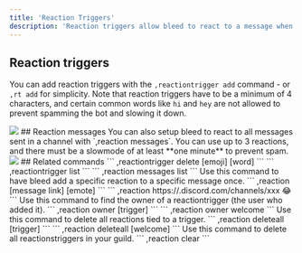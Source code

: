 ```yaml
---
title: 'Reaction Triggers'
description: 'Reaction triggers allow bleed to react to a message when a condition is met, like having a certain word in a message.'
---
```


## Reaction triggers

You can add reaction triggers with the `,reactiontrigger add` command - or `,rt add` for simplicity. 
<Info>Note that reaction triggers have to be a minimum of 4 characters, and certain common words like `hi` and `hey` are not allowed to prevent spamming the bot and slowing it down.</Info>
<Frame caption="Simple reactiontrigger setup" type="glass">
  <img src="https://cdn.discordapp.com/attachments/1176141361678913577/1261685907811991552/image.png?ex=66952d91&is=6693dc11&hm=3a0bb232c30a9e87a3d86d3d5c3aa0e3386ab5f703efc66afd2ebeaf692b2231&" />
</Frame>
## Reaction messages
You can also setup bleed to react to all messages sent in a channel with `,reaction messages`. You can use up to 3 reactions, and there must be a slowmode of at least **one minute** to prevent spam.
<Frame caption="Reaction messages setup" type="glass">
  <img src="https://cdn.discordapp.com/attachments/1101897928932593794/1262170936761647144/image.png?ex=66959fc9&is=66944e49&hm=97841ec032c664edca3e4ff72f91eb9be34d92c0f12555e9ab5c22efddeadff2&" />
</Frame>
## Related commands


<AccordionGroup>
  <Accordion title="Delete a reactiontrigger">
    ```
    ,reactiontrigger delete [emoji] [word]
    ```
  </Accordion>

  <Accordion title="List all reactiontriggers">
     ```
    ,reactiontrigger list
    ```
  </Accordion>

  <Accordion title="List all reaction messages">
      ```
    ,reaction messages list
    ```
  </Accordion>
  <Accordion title="Manually add a reaction">
  Use this command to have bleed add a specific reaction to a specific message once.
      ```
    ,reaction [message link] [emote]
    ```
    ```
    ,reaction https://.discord.com/channels/xxx 😂
    ```
  </Accordion>
  <Accordion title="Find the owner of a trigger">
  Use this command to find the owner of a reactiontrigger (the user who added it).
      ```
    ,reaction owner [trigger]
    ```
    ```
    ,reaction owner welcome
    ```
  </Accordion>
  <Accordion title="Delete all reactions for a trigger">
  Use this command to delete all reactions tied to a trigger.
      ```
    ,reaction deleteall [trigger]
    ```
    ```
    ,reaction deleteall [welcome]
    ```
  </Accordion>
  <Accordion title="Purge all reactiontriggers">
  Use this command to delete all reactionstriggers in your guild.
      ```
    ,reaction clear
    ```
  </Accordion>
</AccordionGroup>

